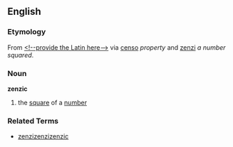 ==English==
=== Etymology ===
From {{L.}} [[<!--provide the Latin here-->]] via {{It.}} [[censo]] ''property'' and {{G.}} [[zenzi]] ''a number squared''.
=== Noun ===
'''zenzic'''
# the [[square]] of a [[number]]

=== Related Terms ===
*[[zenzizenzizenzic]]